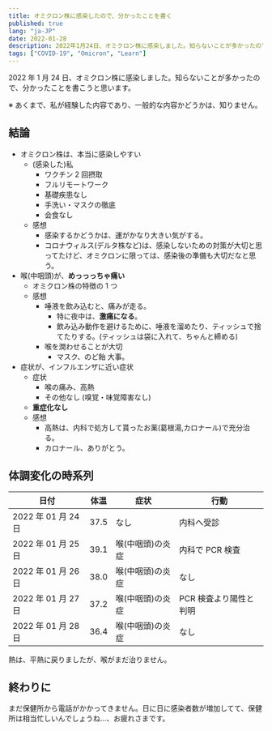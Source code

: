 ```yaml
---
title: オミクロン株に感染したので、分かったことを書く
published: true
lang: "ja-JP"
date: 2022-01-28
description: 2022年1月24日、オミクロン株に感染しました。知らないことが多かったので、分かったことを書こうと思います。※ あくまで、私が経験した内容であり、一般的な内容かどうかは、知りません。
tags: ["COVID-19", "Omicron", "Learn"]
---
```


2022 年 1 月 24 日、オミクロン株に感染しました。知らないことが多かったので、分かったことを書こうと思います。

※ あくまで、私が経験した内容であり、一般的な内容かどうかは、知りません。

## 結論

- オミクロン株は、本当に感染しやすい
  - (感染した)私
    - ワクチン 2 回摂取
    - フルリモートワーク
    - 基礎疾患なし
    - 手洗い・マスクの徹底
    - 会食なし
  - 感想
    - 感染するかどうかは、運がかなり大きい気がする。
    - コロナウィルス(デルタ株など)は、感染しないための対策が大切と思ってたけど、オミクロンに限っては、感染後の準備も大切だなと思う。
- 喉(中咽頭)が、**めっっっちゃ痛い**
  - オミクロン株の特徴の 1 つ
  - 感想
    - 唾液を飲み込むと、痛みが走る。
      - 特に夜中は、**激痛になる**。
      - 飲み込み動作を避けるために、唾液を溜めたり、ティッシュで捨てたりする。(ティッシュは袋に入れて、ちゃんと締める)
    - 喉を潤わせることが大切
      - マスク、のど飴 大事。
- 症状が、インフルエンザに近い症状
  - 症状
    - 喉の痛み、高熱
    - その他なし (嗅覚・味覚障害なし)
  - **重症化なし**
  - 感想
    - 高熱は、内科で処方して貰ったお薬(葛根湯,カロナール)で充分治る。
    - カロナール、ありがとう。

## 体調変化の時系列

| 日付                | 体温 | 症状             | 行動                   |
| ------------------- | ---- | ---------------- | ---------------------- |
| 2022 年 01 月 24 日 | 37.5 | なし             | 内科へ受診             |
| 2022 年 01 月 25 日 | 39.1 | 喉(中咽頭)の炎症 | 内科で PCR 検査        |
| 2022 年 01 月 26 日 | 38.0 | 喉(中咽頭)の炎症 | なし                   |
| 2022 年 01 月 27 日 | 37.2 | 喉(中咽頭)の炎症 | PCR 検査より陽性と判明 |
| 2022 年 01 月 28 日 | 36.4 | 喉(中咽頭)の炎症 | なし                   |

熱は、平熱に戻りましたが、喉がまだ治りません。

## 終わりに

まだ保健所から電話がかかってきません。日に日に感染者数が増加してて、保健所は相当忙しいんでしょうね...、お疲れさまです。
